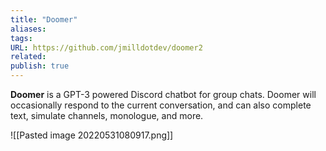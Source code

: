 ```yaml
---
title: "Doomer"
aliases: 
tags: 
URL: https://github.com/jmilldotdev/doomer2
related: 
publish: true
---
```


**Doomer** is a GPT-3 powered Discord chatbot for group chats. Doomer will occasionally respond to the current conversation, and can also complete text, simulate channels, monologue, and more.

![[Pasted image 20220531080917.png]]
